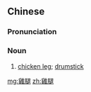 {{also|鸡腿}}
==Chinese==
{{zh-forms|s=鸡腿}}

===Pronunciation===
{{zh-pron
|m=jītuǐ
|c=gai1 teoi2
|mn=ke-thúi/koe-thúi
|cat=n
}}

===Noun===
{{zh-noun}}

# [[chicken leg]]; [[drumstick]]
#: {{zh-x|烤 雞腿|''roast '''chicken leg'''''}}

[[mg:雞腿]]
[[zh:雞腿]]